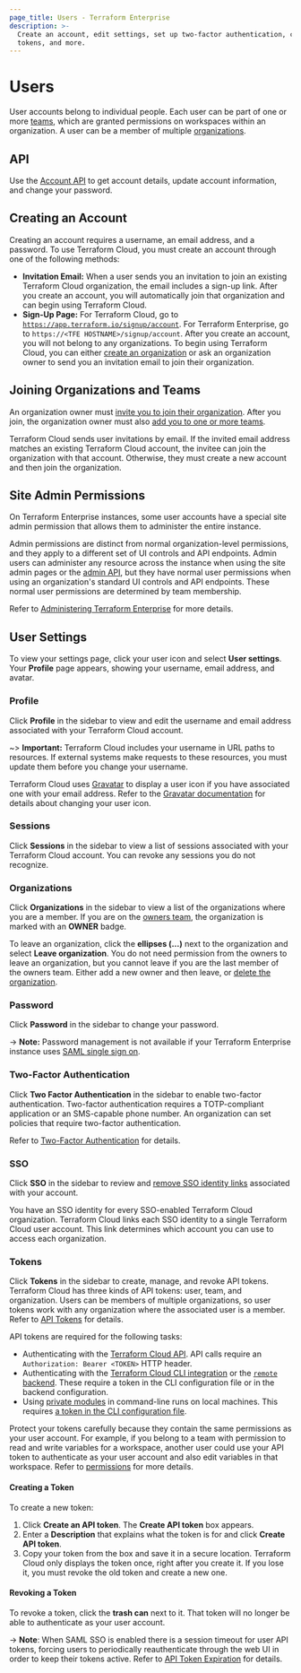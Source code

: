 ```yaml
---
page_title: Users - Terraform Enterprise
description: >-
  Create an account, edit settings, set up two-factor authentication, create API
  tokens, and more.
---
```


[organizations]: /enterprise/users-teams-organizations/organizations

[teams]: /enterprise/users-teams-organizations/teams

[invite]: /enterprise/users-teams-organizations/organizations#users

[owners]: /enterprise/users-teams-organizations/teams#the-owners-team

# Users

User accounts belong to individual people. Each user can be part of one or more [teams](/enterprise/users-teams-organizations/teams), which are granted permissions on workspaces within an organization. A user can be a member of multiple [organizations][].

## API

Use the [Account API](/enterprise/api-docs/account) to get account details, update account information, and change your password.

## Creating an Account

Creating an account requires a username, an email address, and a password. To use Terraform Cloud, you must create an account through one of the following methods:

-   **Invitation Email:** When a user sends you an invitation to join an existing Terraform Cloud organization, the email includes a sign-up link. After you create an account, you will automatically join that organization and can begin using Terraform Cloud.
-   **Sign-Up Page:** For Terraform Cloud, go to [`https://app.terraform.io/signup/account`](https://app.terraform.io/signup/account). For Terraform Enterprise, go to `https://<TFE HOSTNAME>/signup/account`. After you create an account, you will not belong to any organizations. To begin using Terraform Cloud, you can either [create an organization](/enterprise/users-teams-organizations/organizations#creating-organizations) or ask an organization owner to send you an invitation email to join their organization.

## Joining Organizations and Teams

An organization owner must [invite you to join their organization](/enterprise/users-teams-organizations/organizations#users). After you join, the organization owner must also [add you to one or more teams](/enterprise/users-teams-organizations/teams#managing-team-membership).

[permissions-citation]: #intentionally-unused---keep-for-maintainers

Terraform Cloud sends user invitations by email. If the invited email address matches an existing Terraform Cloud account, the invitee can join the organization with that account. Otherwise, they must create a new account and then join the organization.

## Site Admin Permissions

On Terraform Enterprise instances, some user accounts have a special site admin permission that allows them to administer the entire instance.

Admin permissions are distinct from normal organization-level permissions, and they apply to a different set of UI controls and API endpoints. Admin users can administer any resource across the instance when using the site admin pages or the [admin API](/enterprise/api-docs/admin), but they have normal user permissions when using an organization's standard UI controls and API endpoints. These normal user permissions are determined by team membership.

Refer to [Administering Terraform Enterprise](/enterprise/admin) for more details.

## User Settings

To view your settings page, click your user icon and select **User settings**. Your **Profile** page appears, showing your username, email address, and avatar.

### Profile

Click **Profile** in the sidebar to view and edit the username and email address associated with your Terraform Cloud account.

~> **Important:** Terraform Cloud includes your username in URL paths to resources. If external systems make requests to these resources, you must update them before you change your username.

Terraform Cloud uses [Gravatar](http://en.gravatar.com) to display a user icon if you have associated one with your email address. Refer to the [Gravatar documentation](http://en.gravatar.com/support/) for details about changing your user icon.

### Sessions

Click **Sessions** in the sidebar to view a list of sessions associated with your Terraform Cloud account. You can revoke any sessions you do not recognize.

### Organizations

Click **Organizations** in the sidebar to view a list of the organizations where you are a member. If you are on the [owners team][owners], the organization is marked with an **OWNER** badge.

To leave an organization, click the **ellipses (...)** next to the organization and select **Leave organization**. You do not need permission from the owners to leave an organization, but you cannot leave if you are the last member of the owners team. Either add a new owner and then leave, or [delete the organization](/enterprise/users-teams-organizations/organizations#general).

### Password

Click **Password** in the sidebar to change your password.

-> **Note:** Password management is not available if your Terraform Enterprise instance uses [SAML single sign on](/enterprise/user-management/saml).

### Two-Factor Authentication

Click **Two Factor Authentication** in the sidebar to enable two-factor authentication. Two-factor authentication requires a TOTP-compliant application or an SMS-capable phone number. An organization can set policies that require two-factor authentication.

Refer to [Two-Factor Authentication](/enterprise/users-teams-organizations/2fa) for details.

<!-- BEGIN: TFC:only -->
### SSO

Click **SSO** in the sidebar to review and [remove SSO identity links](/enterprise/users-teams-organizations/single-sign-on/linking-user-account#remove-sso-identity-link) associated with your account.

You have an SSO identity for every SSO-enabled Terraform Cloud organization. Terraform Cloud links each SSO identity to a single Terraform Cloud user account. This link determines which account you can use to access each organization.

<!-- END: TFC:only -->

### Tokens

Click **Tokens** in the sidebar to create, manage, and revoke API tokens. Terraform Cloud has three kinds of API tokens: user, team, and organization. Users can be members of multiple organizations, so user tokens work with any organization where the associated user is a member. Refer to [API Tokens](/enterprise/users-teams-organizations/api-tokens) for details.

API tokens are required for the following tasks:

-   Authenticating with the [Terraform Cloud API](/enterprise/api-docs). API calls require an `Authorization: Bearer <TOKEN>` HTTP header.
-   Authenticating with the [Terraform Cloud CLI integration](/cli/cloud/settings) or the [`remote` backend](/language/settings/backends/remote). These require a token in the CLI configuration file or in the backend configuration.
-   Using [private modules](/enterprise/registry/using) in command-line runs on local machines. This requires [a token in the CLI configuration file](/enterprise/registry/using#authentication).

Protect your tokens carefully because they contain the same permissions as your user account. For example, if you belong to a team with permission to read and write variables for a workspace, another user could use your API token to authenticate as your user account and also edit variables in that workspace. Refer to [permissions](/enterprise/users-teams-organizations/permissions) for more details.

#### Creating a Token

 To create a new token:

1.  Click **Create an API token**. The **Create API token** box appears.
2.  Enter a **Description** that explains what the token is for and click **Create API token**.
3.  Copy your token from the box and save it in a secure location. Terraform Cloud only displays the token once, right after you create it. If you lose it, you must revoke the old token and create a new one.

[permissions-citation]: #intentionally-unused---keep-for-maintainers

#### Revoking a Token

To revoke a token, click the **trash can** next to it. That token will no longer be able to authenticate as your user account.

-> **Note**: When SAML SSO is enabled there is a session timeout for user API tokens, forcing users to periodically reauthenticate through the web UI in order to keep their tokens active. Refer to [API Token Expiration](/enterprise/user-management/saml/login#api-token-expiration) for details.
